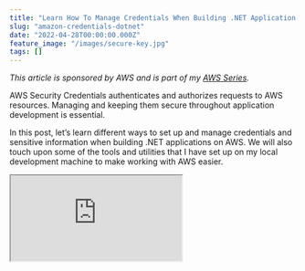 ```yaml
---
title: "Learn How To Manage Credentials When Building .NET Application on AWS"
slug: "amazon-credentials-dotnet"
date: "2022-04-28T00:00:00.000Z"
feature_image: "/images/secure-key.jpg"
tags: []
---
```


_This article is sponsored by AWS and is part of my [AWS Series](__GHOST_URL__/tag/aws/)._

AWS Security Credentials authenticates and authorizes requests to AWS resources. Managing and keeping them secure throughout application development is essential.

In this post, let’s learn different ways to set up and manage credentials and sensitive information when building .NET applications on AWS. We will also touch upon some of the tools and utilities that I have set up on my local development machine to make working with AWS easier.

<div>
<iframe src="https://www.youtube.com/embed/ukam37umkQc" />
</div>

Setting Up Yout AWS Account & Users
-----------------------------------

If you are new to AWS and want to set up a free account to learn and understand how things work, check out the [AWS Free Tier](https://aws.amazon.com/free/). It gives enough free credit across various services to try it out.

The credential you use to set up your AWS account is the **root account**. As a [best practice](https://docs.aws.amazon.com/IAM/latest/UserGuide/best-practices.html#lock-away-credentials), do not use this account for any tasks if it’s not required. [Create separate Administrator](https://docs.aws.amazon.com/IAM/latest/UserGuide/getting-started_create-admin-group.html) accounts and use those accounts instead.

Creating an Administrator User Group and assigning all users with administrator access to that Group is recommended. It makes managing administrator accounts more manageable and centralized.

Create the User and the Group from the [IAM console](https://console.aws.amazon.com/iam/).

![Create administrator accounts and use them instead of the root user account.](/images/aws-credentials-iam-console-admin-users.jpg)

Connecting to AWS Services
--------------------------

When building applications that connect with other AWS services, you must authenticate using credentials. Avoid using root or administrator accounts. Create [specific user accounts and roles](https://docs.aws.amazon.com/sdk-for-net/v3/developer-guide/net-dg-users-roles.html) based on your application requirements, and limit the permissions associated with them.

Let’s look at a sample application scenario where the application needs to send a message to a [Amazon Simple Queue Service](https://youtu.be/U7PvdYlvA-8). Let’s go through different ways to manage the credentials required to connect to the SQS service.

Hard-code Credentials
---------------------

Most of the .NET SDKs support passing in the credentials explicitly. Below I use the `BasicAWSCredentials` class to pass the Access Key and Secret to the `AmazonSQSClient` to connect to Amazon SQS.

    [HttpPost]
    public async Task<string> FunctionHandler(string input, ILambdaContext context)
    {
        var credentials = new BasicAWSCredentials("ACCESSKEY", "SECRET");
        var client = new AmazonSQSClient(
                    credentials, RegionEndpoint.APSoutheast2);
        var request = new SendMessageRequest()
        {
            MessageBody = JsonSerializer.Serialize(data),
            QueueUrl = "QUEUE_URL"
        };
    
        var response= await client.SendMessageAsync(request);
        return response.HttpStatusCode.ToString();
    }
    

If you are a seasoned developer, you would already know that hard-coding credential is terrible.

### .NET Configuration

The immediate step to avoid hard-coding credentials in the application code is to move it to an application configuration file.

.NET has built-in Configuration support that you can use to remove the credentials from the application code.

<div>
<iframe src="https://www.youtube.com/embed/5GlgHV_12-k" />
</div>

Using the `IConfiguration` instance, we can retrieve configuration values from it using the key for the appropriate config value.

The below code sets up different configuration sources for the configuration. The order is important, as the source coming later in the chain will override any previously existing values in the chain.

It allows us to set and override the configuration value using different sources based on the application's environment.

    var configuration = new ConfigurationBuilder()
                .SetBasePath(Directory.GetCurrentDirectory())
                .AddJsonFile("appsettings.json", false)
                .AddEnvironmentVariables()
                .AddUserSecrets<Function>()
                            .Build();
    
    var accessKey = configuration.GetValue<string>("AccessKey");
    var secret = configuration.GetValue<string>("Secret");
    

### Configuration File

For example, you can define the keys in the `appsettings.json` file and have the application code read from there.

    {
      "AccessKey": "ACCESS KEY",
      "Secret": "SECRET"
    }
    

But since the `appsettings.json` is also a file checked into the source control, we cannot keep the credentials there. However, we can have the values replaced in the configuration file when setting up a [build/deploy pipeline](https://youtu.be/U96230YlSJA) for your application.

### Secrets Manager

The app settings files are usually stored as part of the source code and available in your git repository. It makes it the wrong place to store any sensitive information.

To avoid committing configuration files with sensitive information into the source code repository, you can use the Secrets Manager Feature available as part of ASP NET.

> _Secrets Manager is intended for use only in the local development environment._

To add values to Secrets Manager in a local development environment, you can either use the UI (through Visual Studio) or the command-line tool.

Values defined in the Secrets Manager override those in the app settings file (global and environment-specific ones).

<div>
<iframe src="https://www.youtube.com/embed/PkLLP2tcd28" />
</div>

The below value in `secrets.json` (part of the Secrets Manager) overrides the '_Secret_' value.

    {
      "Secret": "SECRET FROM SECRET MANAGER"
    }
    

### Environment Variables

You can also override application configuration by setting values as environment variables. Any key set as an environment variable in the above configuration setup will override both the configuration file and the secrets manager.

Using environment variables is particularly useful for applications deployed to the AWS infrastructure. You can directly set up environment variables values manually or use an automated build/deploy pipeline.

Shared AWS Credentials File
---------------------------

.NET SDKs also support providing the credentials as part of a [Shared AWS Credentials File.](https://docs.aws.amazon.com/sdk-for-net/v3/developer-guide/creds-file.html)

Using the credentials file removes the need to explicitly pass in the AccessKey and Secret at an application level. Instead, it's specified as part of a file stored in a know location. By default, it’s _located in the `.aws` directory_within your home directory and is _named `credentials`; that is, `~/.aws/credentials` (Linux or macOS) or `%USERPROFILE%\.aws\credentials` (Windows)._

Below is an example of a sample file.

    [default]
    aws_access_key_id = AKIAIOSFODNN7EXAMPLE
    aws_secret_access_key = wJalrXUtnFEMI/K7MDENG/bPxRfiCYEXAMPLEKEY
    

You can define different named profiles in the credentials file; however, the default one is named _default._ When connecting from .NET SDK, you can either specify the profile name to use explicitly, or it picks up the default one automatically. You can also use the `AWS_PROFILE` environment variable value to override the default profile name.

Managing the profiles can be done with a plain text editor, AWS CLI, AWS Toolkit for the various editors, etc. If you have the [AWS CLI installed](https://docs.aws.amazon.com/cli/latest/userguide/getting-started-install.html), use the \`aws configure command to set up the profile.

With the profiles setup, the .NET SDK clients no longer require the credentials to be passed in. It will use the [FallbackCredentialsFactory](https://github.com/aws/aws-sdk-net/blob/master/sdk/src/Core/Amazon.Runtime/Credentials/FallbackCredentialsFactory.cs) to retrieve the credentials from the shared credential file.

        var client = new AmazonSQSClient();
    

Windows SDK Store
-----------------

The shared credentials files created in the previous step are plain text files. You can use the SDK Store on Windows machines, an encrypted store that replaces the shared credentials. By default, it’s located in `%USERPROFILE%\AppData\Local\AWSToolkit\RegisteredAccounts.json`

This file is specific to the computer it's created in and can't be copied to other machines.

You can create an encrypted file using the Visual Studio AWS Toolkit using the ‘Add AWS Credentials Profile’ button and selecting ‘.NET Encrypted Store’ as the option.

![Windows Only SDK Store allows storing encrypted credentials](/images/aws-credentials-aws-toolkit-sdk-store-windows.jpg)

Using the credentials from SDK Store is very similar to using one from the Shared Credentials File. You can either have the default one picked up automatically or specify a named profile.

When deployed to AWS Infrastructure, based on the services you are using, you can set up the appropriate IAM roles to connect to other services and ensure the roles have the required access. You can use the AWS Parameter Store or the Secrets Manager to store credentials and keys for external services.

[

AWS Parameter Store For The .NET Developer: How to Easily Get Started

Learn how to get started with AWS Parameter Store and use it from a .NET application to store and retrieve configuration data. Understand how parameters are versioned and how to use labels and hierarchies to manage parameters better. Seamlessly use the built-in .NET Configuration capabilities to loa

![](/images/favicon.ico)Rahul NathRahul Pulikkot Nath

![](/images/security_lock.jpg)

](__GHOST_URL__/blog/aws-parameter-store)

I hope this helps you manage the credentials better when connecting and using AWS resources from a .NET Application!

Photo by olieman.eth on [Unsplash](https://unsplash.com/photos/-o90yRQoXAM?utm_source=unsplash&utm_medium=referral&utm_content=creditShareLink)